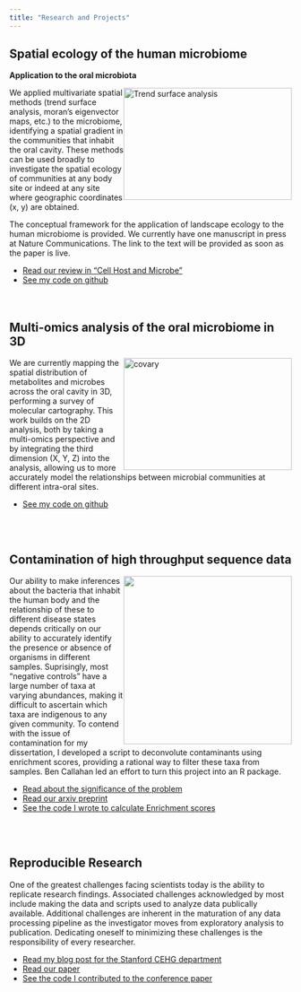 ```yaml
---
title: "Research and Projects"
---
```



## Spatial ecology of the human microbiome

<p><strong>Application to the oral microbiota</strong></p>
<p>
<img src="space.png" alt="Trend surface analysis" style="float:right;width:300px;height:200px;">
We applied multivariate spatial methods (trend surface analysis, moran's eigenvector maps, etc.) to the microbiome, identifying a spatial gradient in the communities that inhabit the oral cavity. These methods can be used broadly to investigate the spatial ecology of communities at any body site or indeed at any site where geographic coordinates (x, y) are obtained. 

</p>

The conceptual framework for the application of landscape ecology to the human microbiome is provided. We currently have one manuscript in press at Nature Communications. The link to the text will be provided as soon as the paper is live.

- [Read our review in "Cell Host and Microbe"](http://www.cell.com/cell-host-microbe/fulltext/S1931-3128(17)30121-X)    
- [See my code on github](https://github.com/dmap02/Spatial-Gradients-Oral-Microbiome)   
<br>
<br>

## Multi-omics analysis of the oral microbiome in 3D   
<img src="metabolites.png" alt="covary" style="float:right;width:300px;height:200px;">
  
We are currently mapping the spatial distribution of metabolites and microbes across the oral cavity in 3D, performing a survey of molecular cartography. This work builds on the 2D analysis, both by taking a multi-omics perspective and by integrating the third dimension (X, Y, Z) into the analysis, allowing us to more accurately model the relationships between microbial communities at different intra-oral sites. 

- [See my code on github](https://github.com/dmap02/Molecular-Cartography)      

<br>
<br>

## Contamination of high throughput sequence data    
<img src="contam.png"  style="float:right;width:300px;height:300px;">

Our ability to make inferences about the bacteria that inhabit the human body and the relationship of these to different disease states depends critically on our ability to accurately identify the presence or absence of organisms in different samples. Suprisingly, most "negative controls" have a large number of taxa at varying abundances, making it difficult to ascertain which taxa are indigenous to any given community. To contend with the issue of contamination for my dissertation, I developed a script to deconvolute contaminants using enrichment scores, providing a rational way to filter these taxa from samples. Ben Callahan led an effort to turn this project into an R package.    

- [Read about the significance of the problem](https://microbiomejournal.biomedcentral.com/articles/10.1186/s40168-016-0172-3)
- [Read our arxiv preprint](https://doi.org/10.1101/221499)    
- [See the code I wrote to calculate Enrichment scores](http://hyposalivation.org/wp-content/uploads/2018/01/DeContaminate-enrichment-1.html)    

<br>
<br>

## Reproducible Research    

One of the greatest challenges facing scientists today is the ability to replicate research findings. Associated challenges acknowledged by most include making the data and scripts used to analyze data publically available. Additional challenges are inherent in the maturation of any data processing pipeline as the investigator moves from exploratory analysis to publication. Dedicating oneself to minimizing these challenges is the responsibility of every researcher.   

- [Read my blog post for the Stanford CEHG department](https://stanfordcehg.wordpress.com/2014/01/09/using-phyloseq-for-the-reproducible-analysis-of-high-throughput-sequencing-data-in-microbial-ecology/)
- [Read our paper](http://www.worldscientific.com/doi/abs/10.1142/9789814749411_0018)
- [See the code I contributed to the conference paper](http://statweb.stanford.edu/~susan/papers/TeethRR.html)

<br>

